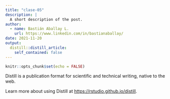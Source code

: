 ```yaml
---
title: "clase-05"
description: |
  A short description of the post.
author:
  - name: Bastián Aballay L.
    url: https://www.linkedin.com/in/bastianaballay/
date: 2021-11-20
output:
  distill::distill_article:
    self_contained: false
---
```



```r
knitr::opts_chunk$set(echo = FALSE)
```

Distill is a publication format for scientific and technical writing, native to the web.

Learn more about using Distill at <https://rstudio.github.io/distill>.


